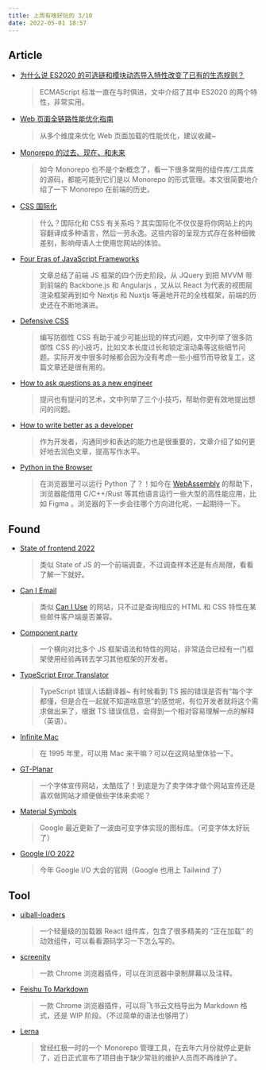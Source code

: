---
title: 上周有啥好玩的 3/10
date: 2022-05-01 18:57
---

## Article

- [为什么说 ES2020 的可选链和模块动态导入特性改变了已有的生态规则？](https://juejin.cn/post/7091245306976665613)
	
	> ECMAScript 标准一直在与时俱进，文中介绍了其中 ES2020 的两个特性，非常实用。
- [Web 页面全链路性能优化指南](https://mp.weixin.qq.com/s/wJxj5QbOHwH9cKmqU5eSQw)
	
	> 从多个维度来优化 Web 页面加载的性能优化，建议收藏~
- [Monorepo 的过去、现在、和未来](https://mp.weixin.qq.com/s/U00My70CqPtmCE1MbSNdFA)
	> 如今 Monorepo 也不是个新概念了，看一下很多常用的组件库/工具库的源码，都能可能到它们是以 Monorepo 的形式管理。本文很简要地介绍了一下 Monorepo 在前端的历史。
- [CSS 国际化](https://chenhuijing.com/blog/css-for-i18n)
	> 什么？国际化和 CSS 有关系吗？其实国际化不仅仅是将你网站上的内容翻译成多种语言，然后一劳永逸。这些内容的呈现方式存在各种细微差别，影响母语人士使用您网站的体验。
- [Four Eras of JavaScript Frameworks](https://www.pzuraq.com/blog/four-eras-of-javascript-frameworks)
	> 文章总结了前端 JS 框架的四个历史阶段，从 JQuery 到把 MVVM 带到前端的 Backbone.js 和 Angularjs ，又从以 React 为代表的视图层渲染框架再到如今 Nextjs 和 Nuxtjs 等遍地开花的全栈框架，前端的历史还在不断地演进。
- [Defensive CSS](https://ishadeed.com/article/defensive-css/)
	> 编写防御性 CSS 有助于减少可能出现的样式问题，文中列举了很多防御性 CSS 的小技巧，比如文本长度过长和锁定滚动条等这些细节问题。实际开发中很多时候都会因为没有考虑一些小细节而导致复工，这篇文章还是很有用的。
- [How to ask questions as a new engineer](https://genericmikechen.hashnode.dev/how-to-ask-questions-as-a-new-engineer)
	> 提问也有提问的艺术，文中列举了三个小技巧，帮助你更有效地提出想问的问题。
- [How to write better as a developer](https://how-to.dev/how-to-write-better-as-a-developer)
	> 作为开发者，沟通同步和表达的能力也是很重要的，文章介绍了如何更好地去润色文章，提高写作水平。
- [Python in the Browser](https://www.anaconda.com/blog/pyscript-python-in-the-browser)
	> 在浏览器里可以运行 Python 了？！如今在 [WebAssembly](https://developer.mozilla.org/en-US/docs/WebAssembly) 的帮助下，浏览器能借用 C/C++/Rust 等其他语言运行一些大型的高性能应用，比如 Figma 。浏览器的下一步会往哪个方向进化呢，一起期待一下。
## Found
- [State of frontend 2022](https://tsh.io/state-of-frontend/)
	> 类似 State of JS 的一个前端调查，不过调查样本还是有点局限，看看了解一下就好。
- [Can I Email](https://www.caniemail.com/)
	> 类似 [Can I Use](https://caniuse.com/) 的网站，只不过是查询相应的 HTML 和 CSS 特性在某些邮件客户端是否兼容。
- [Component party](https://component-party.pages.dev/)
	> 一个横向对比多个 JS 框架语法和特性的网站，非常适合已经有一门框架使用经验再转去学习其他框架的开发者。
- [TypeScript Error Translator](https://ts-error-translator.vercel.app/)
	> TypeScript 错误人话翻译器~ 有时候看到 TS 报的错误是否有“每个字都懂，但是合在一起就不知道啥意思”的感觉呢，有位开发者就将这个需求做出来了，根据 TS 错误信息，会得到一个相对容易理解一点的解释（英语）。
- [Infinite Mac](https://macos8.app/)
	> 在 1995 年里，可以用 Mac 来干嘛？可以在这网站里体验一下。
- [GT-Planar](https://gt-planar.com/)
	> 一个字体宣传网站，太酷炫了！到底是为了卖字体才做个网站宣传还是喜欢做网站才顺便做些字体来卖呢？
- [Material Symbols](https://fonts.google.com/icons)
	> Google 最近更新了一波由可变字体实现的图标库。（可变字体太好玩了）
- [Google I/O 2022](https://io.google/2022/)
	> 今年 Google I/O 大会的官网（Google 也用上 Tailwind 了）
## Tool
- [uiball-loaders](https://github.com/GriffinJohnston/uiball-loaders)
	> 一个轻量级的加载器 React 组件库，包含了很多精美的 “正在加载” 的动效组件，可以看看源码学习一下怎么写的。
- [screenity](https://github.com/alyssaxuu/screenity)
	> 一款 Chrome 浏览器插件，可以在浏览器中录制屏幕以及注释。
- [Feishu To Markdown](https://github.com/leadream/feishu-to-markdown)
	> 一款 Chrome 浏览器插件，可以将飞书云文档导出为 Markdown 格式，还是 WIP 阶段。（不过简单的语法也够用了）
- [Lerna](https://github.com/lerna/lerna)
	> 曾经红极一时的一个 Monorepo 管理工具，在去年六月份就停止更新了，近日正式宣布了项目由于缺少常驻的维护人员而不再维护了。